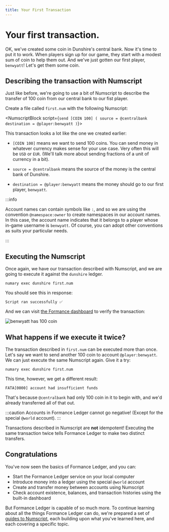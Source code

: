 ```yaml
---
title: Your First Transaction
---
```


# Your first transaction.

OK, we've created some coin in Dunshire's central bank. Now it's time to put it to work. When players sign up for our game, they start with a modest sum of coin to help them out. And we've just gotten our first player, `benwyatt`! Let's get them some coin.

## Describing the transaction with Numscript

Just like before, we're going to use a bit of Numscript to describe the transfer of 100 coin from our central bank to our fist player.

Create a file called `first.num` with the following Numscript:

<NumscriptBlock script={`send [COIN 100] (
  source = @centralbank
  destination = @player:benwyatt
)`}></NumscriptBlock>

This transaction looks a lot like the one we created earlier:

* `[COIN 100]` means we want to send 100 coins. You can send money in whatever currency makes sense for your use case. Very often this will be `USD` or `EUR`. (We'll talk more about sending fractions of a unit of currency in a bit).

* `source = @centralbank` means the source of the money is the central bank of Dunshire.

* `destination = @player:benwyatt` means the money should go to our first player, `benwyatt`.

:::info

Account names can contain symbols like `:`, and so we are using the convention `@namespace:owner` to create namespaces in our account names. In this case, the account name indicates that it belongs to a player whose in-game username is `benwyatt`. Of course, you can adopt other conventions as suits your particular needs.

:::

## Executing the Numscript

Once again, we have our transaction described with Numscript, and we are going to execute it against the `dunshire` ledger.

```shell
numary exec dunshire first.num
```

You should see this in response:

```shell
Script ran successfully ✅
```

And we can visit [the Formance dashboard](https://control.numary.com/accounts/player:benwyatt) to verify the transaction:

![benwyatt has 100 coin](benwyatt1.png)

## What happens if we execute it twice?

The transaction described in `first.num` can be executed more than once. Let's say we want to send another 100 coin to account `@player:benwyatt`. We can just execute the same Numscript again. Give it a try:

```shell
numary exec dunshire first.num
```

This time, however, we get a different result:
```
FATA[0000] account had insufficient funds
```

That's because `@centralbank` had only 100 coin in it to begin with, and we'd already transferred all of that out.

:::caution
Accounts in Formance Ledger cannot go negative! (Except for the special `@world` account).
:::

Transactions described in Numscript are **not** idempotent! Executing the same transaction twice tells Formance Ledger to make two distinct transfers.

## Congratulations

You've now seen the basics of Formance Ledger, and you can:

* Start the Formance Ledger service on your local computer
* Introduce money into a ledger using the special `@world` account
* Create and transfer money between accounts using Numscript
* Check account existence, balances, and transaction histories using the built-in dashboard

But Formance Ledger is capable of so much more. To continue learning about all the things Formance Ledger can do, we're prepared a set of [guides to Numscript](/oss/ledger/numscript/), each building upon what you've learned here, and each covering a specific topic.